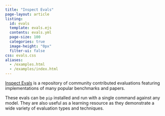 ```yaml
---
title: "Inspect Evals"
page-layout: article
listing:
  id: evals
  template: evals.ejs
  contents: evals.yml
  page-size: 100
  categories: true
  image-height: "0px"
  filter-ui: false
css: evals.css
aliases: 
  - /examples.html
  - /examples/index.html
---
```



[Inspect Evals](https://ukgovernmentbeis.github.io/inspect_evals/) is a repository of community contributed evaluations featuring implementations of many popular benchmarks and papers. 

These evals can be `pip` installed and run with a single command against any model. They are also useful as a learning resource as they demonstrate a wide variety of evaluation types and techniques.

::: {#evals}
:::


